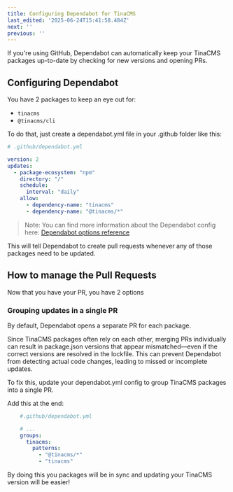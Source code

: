 ---
title: Configuring Dependabot for TinaCMS
last_edited: '2025-06-24T15:41:58.484Z'
next: ''
previous: ''
---

If you're using GitHub, Dependabot can automatically keep your TinaCMS packages up-to-date by checking for new versions and opening PRs.

## Configuring Dependabot

You have 2 packages to keep an eye out for:

* `tinacms`
* `@tinacms/cli`

To do that, just create a dependabot.yml file in your .github folder like this:

```yaml
# .github/dependabot.yml

version: 2
updates:
  - package-ecosystem: "npm"
    directory: "/"
    schedule:
      interval: "daily"
    allow:
      - dependency-name: "tinacms"
      - dependency-name: "@tinacms/*"
```

> Note: You can find more information about the Dependabot config here: [Dependabot options reference](https://docs.github.com/en/code-security/dependabot/working-with-dependabot/dependabot-options-reference#about-the-dependabotyml-file)

This will tell Dependabot to create pull requests whenever any of those packages need to be updated.

## How to manage the Pull Requests

Now that you have your PR, you have 2 options

### Grouping updates in a single PR

By default, Dependabot opens a separate PR for each package.

Since TinaCMS packages often rely on each other, merging PRs individually can result in package.json versions that appear mismatched—even if the correct versions are resolved in the lockfile. This can prevent Dependabot from detecting actual code changes, leading to missed or incomplete updates.

To fix this, update your dependabot.yml config to group TinaCMS packages into a single PR.

Add this at the end:

```yaml
    #.github/dependabot.yml

    # ...
    groups:
      tinacms:
        patterns:
          - "@tinacms/*"
          - "tinacms"
```

By doing this you packages will be in sync and updating your TinaCMS version will be easier!
